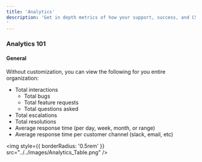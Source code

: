 ```yaml
---
title: 'Analytics'
description: 'Get in depth metrics of how your support, success, and CS organization are performing and how your customers feel about their interactions. Assembly has tons of default and custom analytics dashboards that you have access to
'
---
```

### Analytics 101

#### General

Without customization, you can view the following for you entire organization:

- Total interactions
    - Total bugs
    - Total feature requests
    - Total questions asked
- Total escalations 
- Total resolutions
- Average response time (per day, week, month, or range)
- Average response time per customer channel (slack, email, etc) 

<img
  style={{ borderRadius: '0.5rem' }}
  src="../../images/Analytics_Table.png"
/>

